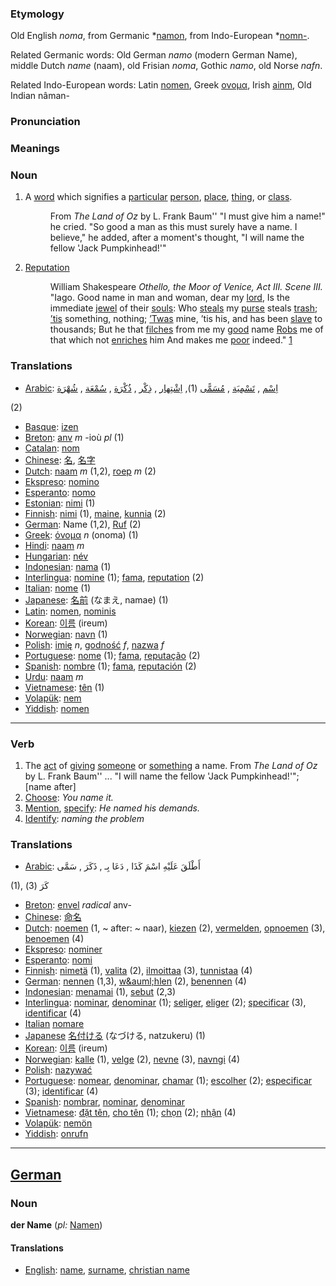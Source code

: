 === Etymology ===
Old English ''noma'', from Germanic *[[namon]], from Indo-European *[[nomn-]].

Related Germanic words: Old German ''namo'' (modern German Name), middle Dutch ''name'' (naam), old Frisian ''noma'', Gothic ''namo'', old Norse ''nafn''.

Related Indo-European words: Latin [[nomen]], Greek [[ονομα]], Irish [[ainm]], Old Indian n&acirc;man-

=== Pronunciation ===

=== Meanings ===

=== Noun ===
# A [[word]] which signifies a [[particular]] [[person]], [[place]], [[thing]], or [[class]]. 
#:From ''The Land of Oz'' by L. Frank Baum'' "I must give him a name!" he cried. "So good a man as this must surely have a name. I believe," he added, after a moment's thought, "I will name the fellow 'Jack Pumpkinhead!'"
# [[Reputation]]
#: William Shakespeare <i>Othello, the Moor of Venice, Act III. Scene III.</i> "Iago. Good name in man and woman, dear my [[lord]], Is the immediate [[jewel]] of their [[soul|souls]]: Who [[steal|steals]] my [[purse]] steals [[trash]]; [[’tis]] something, nothing; [[’Twas]] mine, ’tis his, and has been [[slave]] to thousands; But he that [[filtch|filches]] from me my [[good]] name [[rob|Robs]] me of that which not [[enrich|enriches]] him And makes me [[poor]] indeed." [http://www.bartleby.com/100/138.34.42.html]

=== Translations ===
*[[Arabic]]: [[اِسْم]] , [[تَسْمِيَة]] , [[مُسَمًّى]]   (1), [[اِشْتِهار]] , [[ذِكْر]] , [[ذُكْرَة]] , [[سُمْعَة]] , [[شُهْرَة]]
(2)
*[[Basque]]: [[izen]]
*[[Breton]]: [[anv]] ''m'' -ioù ''pl'' (1)
*[[Catalan]]: [[nom]]
*[[Chinese]]: [[名]], [[名字]]
*[[Dutch]]: [[naam]] ''m'' (1,2), [[roep]] ''m'' (2)
*[[Ekspreso]]: [[nomino]]
*[[Esperanto]]: [[nomo]]
*[[Estonian]]: [[nimi]] (1)
*[[Finnish]]: [[nimi]] (1), [[maine]], [[kunnia]] (2)
*[[German]]: Name (1,2), [[Ruf]] (2)
*[[Greek]]: [[όνομα]] ''n'' (onoma) (1)
*[[Hindi]]: [[naam]] ''m''
*[[Hungarian]]: [[név]]
*[[Indonesian]]: [[nama]] (1) 
*[[Interlingua]]: [[nomine]] (1); [[fama]], [[reputation]] (2)
*[[Italian]]: [[nome]] (1)
*[[Japanese]]: [[名前]] (なまえ, namae) (1)
*[[Latin]]: [[nomen]], [[nominis]]
*[[Korean]]: [[이름]] (ireum)
*[[Norwegian]]: [[navn]] (1)
*[[Polish]]: [[imię]] ''n'', [[godność]] ''f'', [[nazwa]] ''f''
*[[Portuguese]]: [[nome]] (1); [[fama]], [[reputação]] (2)
*[[Spanish]]: [[nombre]] (1); [[fama]], [[reputación]] (2)
*[[Urdu]]: [[naam]] ''m''
*[[Vietnamese]]: [[tên]] (1)
*[[Volapük]]: [[nem]]
*[[Yiddish]]: [[nomen]]

----

=== Verb ===
# The [[act]] of [[give|giving]] [[someone]] or [[something]] a name. From ''The Land of Oz'' by L. Frank Baum'' ... "I will name the fellow 'Jack Pumpkinhead!'"; [name after]
# [[Choose]]: ''You name it.''
# [[Mention]], [[specify]]: ''He named his demands.''
# [[Identify]]: ''naming the problem''

=== Translations ===
*[[Arabic]]: أَطْلَقَ عَلَيْهِ اسْمَ كَذَا , دَعَا بِـ , ذَكَرَ , سَمَّى 
(1),
كَرَ 
(3)   
*[[Breton]]: [[envel]] ''radical'' anv-
*[[Chinese]]: [[命名]]
*[[Dutch]]: [[noemen]] (1, ~ after: ~ naar), [[kiezen]] (2), [[vermelden]], [[opnoemen]] (3), [[benoemen]] (4)
*[[Ekspreso]]: [[nominer]]
*[[Esperanto]]: [[nomi]]
*[[Finnish]]: [[nimetä]] (1), [[valita]] (2), [[ilmoittaa]] (3), [[tunnistaa]] (4)
*[[German]]: [[nennen]] (1,3), [[w&auml;hlen]] (2), [[benennen]] (4)
*[[Indonesian]]: [[nama|menamai]] (1), [[sebut]] (2,3)
*[[Interlingua]]: [[nominar]], [[denominar]] (1); [[seliger]], [[eliger]] (2); [[specificar]] (3), [[identificar]] (4)
*[[Italian]] [[nomare]]
*[[Japanese]] [[名付ける]] (なづける, natzukeru) (1)
*[[Korean]]: [[이름]] (ireum)
*[[Norwegian]]: [[kalle]] (1), [[velge]] (2), [[nevne]] (3), [[navngi]] (4)
*[[Polish]]: [[nazywać]]
*[[Portuguese]]:  [[nomear]], [[denominar]], [[chamar]] (1); [[escolher]] (2); [[especificar]] (3); [[identificar]] (4)
*[[Spanish]]: [[nombrar]], [[nominar]], [[denominar]]
*[[Vietnamese]]: [[đặt tên]], [[cho tên]] (1); [[chọn]] (2); [[nhận]] (4)
*[[Volapük]]: [[nemön]]
*[[Yiddish]]: [[onrufn]]

----

== [[German]] ==
=== Noun ===
'''der Name''' (''pl:'' [[Namen]])

====Translations====
*[[English]]: [[name]], [[surname]], [[christian name]]